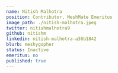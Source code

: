 ---
name: Nitish Malhotra
position: Contributor, MeshMate Emeritus
image_path: ./nitish-malhotra.jpeg
twitter: nitishmalhotra9
github: nitishm
linkedin: nitish-malhotra-a36b1842
blurb: meshygopher
status: Inactive
emeritus: no
published: true
---
